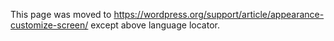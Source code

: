 {{Languages|
{{en|Appearance Theme Options Screen}}
{{fr|Apparence Écran Personnaliser}}
{{ja|管理画面/外観/テーマ設定}}
{{pt-br|SubPainel Opções do Tema}}
}}
This page was moved to https://wordpress.org/support/article/appearance-customize-screen/ except above language locator.
<!--

==Appearance &rarr; Customize==

WordPress [[Version 3.4]] introduced Theme Customizer and [[Version 3.6]] directly linked it from '''Appearance > Customize'''. Also, the [[Appearance Theme Options Screen|Theme Options Screen]] has been renamed '''Customize Screen'''. It allows a Theme author to give users the chance to change certain Theme features such as color and layout in a live preview format.

Please note, the [[Appearance Theme Options Screen|Customize Screen]] is only available if the active theme supports a Customize ability.  In addition, this screen will likely be different for each Theme that enables and builds it. The Customize Screen for [[Twenty_Sixteen|WordPress Twenty Sixteen theme]], for example, provides options to change the Colors and select a background image.

[[Image:appearance-theme-options.png|640px||Customize Screen]]

Back to [[Administration Screens]].

=== Why use Appearance Customize? ===

==Theme Customizer==
The Theme Customizer allows you to preview changes to your site before publishing them. You can also navigate to different pages on your site to preview them. [[Version 4.5]] added Device Preview Buttons at the bottom of the Customizer pane. It shows how your site looks in mobile, tablet, and desktop contexts before making changes to its appearance.

[[Image:device-preview-buttons.jpg||Device Preview Buttons]]

Tips: From [[Version 4.5]], shift-click on nav menu items in preview screen to open corresponding control in Customizer pane.
Active Theme field shows current customizing theme name is displayed. You cannot activate other themes or install new one from this Customizer. Go to [[Administration_Screens|Administration]] > [[Administration_Screens#Themes|Appearance]] > [[Appearance_Menus_Screen|Themes]].

===Site Identity===
This menu allows you to specify basic site information.

[[Image:appearance-customize-site-identity.png|640px||Customier Site Identity Screen]]

*'''Logo''' - Site logo image such as corporate symbol<br />Click Select Logo to open the Media Library. Select an image from it or upload the new image from Upload Files Tab screen and click Choose logo button at the bottom right.<br />Click Remove or Change logo to remove or change site logo image.
*'''Site Title''' - Text box for site title
*'''Tagline''' - Text box for tag line
*'''Display Site title and tagline''' - Checkbox to enable or hide the display of title and tag line
*'''Site Icon''' - The Site Icon is used as a browser and app icon for your site. Icons must be square, and at least 512 pixels wide and tall.<br />Click Select Image to open the Media Library. Select an image from it or upload the new image from Upload Files Tab screen and click Select button at the bottom right.

===Colors===
Colors menu allows the customization of color of site, title and background as displayed by the theme.

[[Image:appearance-customize-colors.png|640px||Customizer Colors Screen]]

*'''Base Color Scheme''' - Color Scheme is a color preset for the theme. Choose your favorite color pattern from this dropdown box. You may change each component color after this selection.
*'''Background Color''' - Click the Select color button. You can either enter a [[Developing_a_Colour_Scheme|hexadecimal number]] (e.g. d33131) representing the color to be displayed as the background of your theme, or from the color picker, click the desired color and the hexadecimal number for that color will be placed in the Color field, or click Default to restore the initial condition. This background may only be visible on wide displays.
*'''Header and Sidebar Text Color''' - Select text color of the header on small screens and the sidebar on wide screens in the manner as for the above background color.
*'''Header and Sidebar Background Color''' - Select background color of the header and sidebar. 

===Header Image===
Select an optional header image to use in place of the header on small screens and the sidebar on wide screens.

[[Image:appearance-customize-header-image.png|640px||Customizer Header Image Screen]]

*'''Add new image''' - Click this button to open Choose Image dialog box. You can choose an image that is already in your [[Media_Library_Screen|Media Library]], or upload image file from your local computer in Upload Files tab screen. After selecting the header image, click Select and Crop button to go to Crop Image dialog box.

The Crop Header Image feature allows you to select an area of an image and then delete all but that selected area.  When initially displayed, WordPress shows that maximum sized crop area in a lighter shade. When using a theme such as the [[Twenty_Fifteen|WordPress Twenty Fifteen theme]] the header image is expected to be 954 x 1300 pixels so that is the size of the selected area shown.  You can click, hold, and drag the lighter crop selection area and down (or up) the image to the desired point.  Also, you can click one of the eight crop resizer boxes (little square box on each corner and each side) to move the crop selection area.

[[Image:appearance-customize-header-crop.png|640px||Customizer Image Crop Screen]]

Click Crop Image button and the cropped area of the image is saved as the header image and the Customizer will preview your site with updated header. 

Once you add a header image you will get some more options:

*'''Hide image''' - Click this button to remove the header image.
*'''Previously uploaded''' - Select from images that you have already uploaded. If you want to remove an image, move the cursor on the image and click Close button at the upper right corner.
*'''Randomize uploaded headers''' - Click this button to show random header image files on every page load.

===Background Image===
Select an optional background image to use in place of the solid color specified in Colors above.

[[Image:appearance-customize-background-image.png|640px||Customizer Background Image Screen]]

*'''Select image''' - Click this button will open Select Image dialog box. You can choose an image that is already in your [[Media_Library_Screen|Media Library]], or upload image file from your local computer in Upload Files tab screen. Select the image and click Choose Image button. The Customizer will preview your site with updated background. 

Once you add a background image you will get some more options:

*'''Remove''' - Once an image is uploaded, if the image is no longer desired, use this button to remove the image. You will not be able to restore any customizations.
*'''Change Image''' - Click this button to change the background image.

*'''Background Repeat''' - Check Radio button to determine if image is repeated.  Choices are No Repeat, Tile, Tile Horizontally, or Tile Vertically.
*'''Background Position''' - Check appropriate Radio button to allow image to be positioned Left, Center, or Right
*'''Background Attachment''' - Radio button to Scroll background or display as Fixed.

===Navigation===
Navigation allows the definition of the placement of your menu. Select which menu appears in the location. 

The [[Twenty_Fifteen|WordPress Twenty Fifteen theme]] supports two menu locations, Primary Menu and Social Links Menu. From the pull down box, select the menu that will be presented in the location. If you have added support for [[Navigation_Menus|more navigation menus]] in your theme, you will see more pull-down location options. 

Note: You cannot create menu in this Customizer. To create it, visit [[Administration_Screens|Administration]] > [[Administration_Screens#Menus|Appearance]] > [[Appearance_Menus_Screen|Menus]]

===Widgets===
Themes usually have at least 1 or 2 sidebars. Sidebars are the narrow columns to the left or right of your blog posts. Each section in the sidebar is known as a "Widget" that you can add or remove, and move up or down. 

You configure Widgets in your sidebar by via this Widgets menu. Although you can configure Widgets via [[Administration_Screens|Administration]] > [[Administration_Screens#Widgets|Appearance]] > [[Appearance_Widgets_Screen|Widgets]] menu, you can see your changes in live preview of this Customizer.

[[Image:appearance-customize-widgets.png|640px||Customizer Widgets Screen]]

==== Configuring Your Widgets ====
# Click the '''Widget''' menu in the Theme Customizer to access to the Widget Customize Screen. 
# Click the '''down arrow''' of Widget Area to list the already registered Widgets.
# Click Add a Widget button at the bottom of sidebar. It shows the list of available widgets.
# Click a widget you want to add. The widgets should be added in the sidebar. 
# Preview your site and you should see the content from your new Widget.
# To arrange the Widgets within the Sidebar, drag and drop the widgets in the order you want or click Reorder link and click up arrow and down allow of each widget and click Done after the arrange operation.
# To customize the Widget features, click the '''down arrow''' in the right to expand the Widget's interface.
# To remove the widget, click '''Remove''' from Widget's interface in above step.

==== Descriptions of Each Widget ====
Here's a description of the various types of widget along with their configuration options:

:'''Archives''' - displays archive links for each month that has posts.  
::* Title &mdash; description that appears over the list of archive links.
::* Display as a drop down &mdash; if checked, this box causes the archives to be displayed in a drop-down box. 
::* Show post counts &mdash; if checked, this box causes a count of the number of posts for each archive period.

:'''Calendar''' - displays a calendar of the current month.  Dates appear links if there are posts for that day.  
::* Title &mdash; description that appears over the calendar

:'''Categories''' - displays a list of post categories as links to those posts.  
::* Title &mdash; description that appears over the list of categories.
::* Display as dropdown &mdash; if checked, this box causes the categories to be displayed in a dropdown box. 
::* Show post counts &mdash; if checked, this box causes the count of the number of posts to display with each category.
::* Show hierarchy &mdash; if checked, shows parent/child relationships in an indented manner.

:'''Custom Menu''' - displays a custom menu.
::* Title &mdash; description that appears over the menu
::* Select Menu &mdash; select the desired created menu

:'''Meta''' - displays links to meta functions such as Register, Site Admin, Login/out, Entries RSS, Comments RSS, and WordPress.org.
::* Title &mdash; description that appears over the list of meta links. 

:'''Pages''' - displays a link to each [[Pages|Page]].  
::* Title &mdash; description that appears over the list of pages.
::* Sort by &mdash; select the order to sort the list of pages.  Choose Page Title, Page Order, or Page ID from pulldown box
::* Exclude (Page IDs, separated by commas) &mdash; enter the Page ID(s) to exclude, separating each Page ID with a comma

:'''Recent Comments''' - displays a list of the blog's most recent approved comments.  
::* Title &mdash; description that appears over the list of recent comments. 
::* Number of comments to show: (at most 15); enter the number of comments to be displayed.

:'''Recent Posts''' - displays list of the blog's most recent posts.  
::* Title &mdash; description that appears over the list of recent posts. 
::* Number of posts to show: (at most 15) &mdash; enter the number of posts to display.
::* Display post date? &mdash; check this to display the date the post was published.

:'''RSS ''' - displays an RSS Feed.  Multiple instances of this widget can be added to the Current Widgets list.  [[Plugins/WordPress_Widgets#Using_RSS_Widgets|Using RSS Widgets]] lists several feeds to use with this widget.  
::* Enter the RSS feed URL here &mdash; enter a complete feed URL, e.g. http://wordpress.org/development/feed/
::* Give the feed a title (optional) &mdash; enter a description that appears over the list of feed items 
::* How many items would you like to display? &mdash; enter the number of items from the feed you want displayed. 
::* Display item content? &mdash; check this to display the content of the feed 
::* Display item author if available? &mdash; check this to display the author of this particular item content
::* Display item date? &mdash; check this to display the date the item was published 

:'''Search''' - displays a Search box to enter text to search your blog.  A submit button is also provided.  
::* Title &mdash; description that appears over the Search box. 

:'''Tag Cloud''' - displays list of the blog's top 45 used [[Glossary#Tag|tags]] in a tag cloud.  
::* Title &mdash; description that appears over the tag cloud. 
::* Taxonomy &mdash; select the desired registered taxonomy (e.g. Tags, Category).

:'''Text''' - used to enter HTML, JavaScript, or just plain text. Multiple instances of this widget can be added to the Current Widgets list.  [[Plugins/WordPress_Widgets#Using_Text_Widgets|Using Text Widgets]] details a number of possible uses for text widgets.
::* Title area &mdash; a description of the text widget 
::* Text area &mdash; use this area to enter text, valid HTML, or even valid JavaScript.
::* Automatically add paragraphs &mdash; check this to automatically add paragraphs to wrap each block of text in an HTML paragraph tag (recommended for text).

===Static Front Page===
You site's home page can either contain your latest posts or display a static page or post.
:*'''Your latest posts''' - select this to show your latest posts in your home page
:*'''A static page''' - select either a Front page or Posts page. Refer [[Creating a Static Front Page]] for more detail information and available combination.

===Additional CSS===
A panel that lets you add CSS statements which will override the current theme. Also see [[CSS#Custom_CSS_in_WordPress]].

===Save & Publish===
Click the '''Save & Publish''' button to ensure any changes you have made to your options are saved to your database.  Once you click the button, the button text changes to "Saved" telling you your settings have been saved.

{{Administration Screens Footer}}

[[Category:Administration Screens]]
[[Category:Getting Started]]
[[Category:UI Link]]
-->